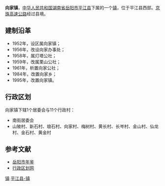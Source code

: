 {{nofootnotes|time=2011-12-20T14:52:22+00:00}}
{{中国乡级行政区<!---乡级行政区专用模板--->
|行政区全称 = 向家镇
|景观照片文件名 = 
|景观照片描述 = 
|位置图文件名 = 
|位置图描述 = 
|汉语拼音 = 
|通用拼音 = 
|上级行政区 = [[湖南省|湖南省]][[岳阳市|岳阳市]][[平江县|平江县]]
|行政区类别 = 镇
|行政区划代码 = 430626112
|建置时间 = 1995年
|政府驻地 = 桐子坡
|地理坐标 = 
|毗邻 = 
|行政区划 = 12
|村委会 = 11
|居委会 = 1
|总面积 = 41.4平方公里
|户籍人口 = 1.5万
|户籍人口年份 = 2009
|常住人口 = 
|常住人口年份 = 
|人口密度 = 
|GDP = 
|GDP年份 = 
|邮政编码 =  
|电话区号 = 
|时区 = UTC+8（[[东八区|东八区]]）
|官方网站 = 
|网站名称 = 
}}
'''向家镇'''，[[中华人民共和国|中华人民共和国]][[湖南省|湖南省]][[岳阳市|岳阳市]][[平江县|平江县]]下属的一个[[镇|镇]]，位于平江县西部。[[京珠高速公路|京珠高速公路]]经过县境。

==建制沿革==
*1952年，设区属向家镇；
*1956年，改设向家办事处；
*1958年，属灯塔公社；
*1959年，改属栗山公社；
*1961年，析置向家公社；
*1984年，改置向家乡；
*1995年，改置向家镇。

==行政区划==
向家镇下辖1个居委会与11个行政村：
*南街居委会
*山陂村、新石村、琅石村、向家村、梅树村、黄长村、长岑村、金山村、仙龙村、金石村、黄金村

==参考文献==
*[http://www.yysqw.gov.cn/Html/10/1/34/9/954743.html 岳阳市年鉴]{{dead link|date=2017年12月 |bot=InternetArchiveBot |fix-attempted=yes }}
*[http://www.xzqh.org/html/2011/0602/24855.html 行政区划网]{{dead link|date=2017年12月 |bot=InternetArchiveBot |fix-attempted=yes }}

{{湖南小作品}}
{{平江县行政区划}}

[[Category:平江县行政区划|镇]]
[[Category:岳阳乡镇|平江县-镇]]
